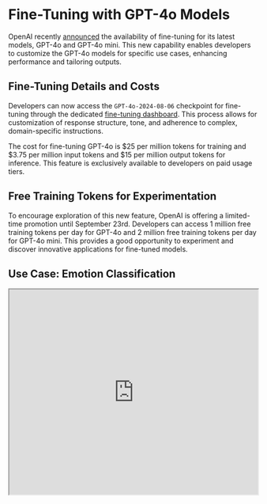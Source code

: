 # Fine-Tuning with GPT-4o Models

OpenAI recently [announced](https://openai.com/index/gpt-4o-fine-tuning/) the availability of fine-tuning for its latest models, GPT-4o and GPT-4o mini. This new capability enables developers to customize the GPT-4o models for specific use cases, enhancing performance and tailoring outputs. 

## Fine-Tuning Details and Costs

Developers can now access the `GPT-4o-2024-08-06` checkpoint for fine-tuning through the dedicated [fine-tuning dashboard](https://platform.openai.com/finetune). This process allows for customization of response structure, tone, and adherence to complex, domain-specific instructions. 

The cost for fine-tuning GPT-4o is \$25 per million tokens for training and \$3.75 per million input tokens and \$15 per million output tokens for inference. This feature is exclusively available to developers on paid usage tiers.

## Free Training Tokens for Experimentation

To encourage exploration of this new feature, OpenAI is offering a limited-time promotion until September 23rd.  Developers can access 1 million free training tokens per day for GPT-4o and 2 million free training tokens per day for GPT-4o mini. This provides a good opportunity to experiment and discover innovative applications for fine-tuned models.

## Use Case: Emotion Classification

<iframe width="100%"
  height="415px"
  src="https://www.youtube.com/embed/UJ7ry7Qp2Js?si=ZU3K0ZVNfQjnlZgo" allow="accelerometer; autoplay; clipboard-write; encrypted-media; gyroscope; picture-in-picture"
  allowFullScreen
  />

In the above guide, we showcase a practical example of fine-tuning which involves training a model for emotion classification. Using a [JSONL formatted dataset](https://github.com/dair-ai/datasets/tree/main/openai) containing text samples labeled with corresponding emotions, GPT-4o mini can be fine-tuned to classify text based on emotional tone.

This demonstration highlights the potential of fine-tuning in enhancing model performance for specific tasks, achieving significant improvements in accuracy compared to standard models.

## Accessing and Evaluating Fine-Tuned Models

Once the fine-tuning process is complete, developers can access and evaluate their custom models through the OpenAI playground. The playground allows for interactive testing with various inputs and provides insights into the model's performance. For more comprehensive evaluation, developers can integrate the fine-tuned model into their applications via the OpenAI API and conduct systematic testing.

OpenAI's introduction of fine-tuning for GPT-4o models unlocks new possibilities for developers seeking to leverage the power of LLMs for specialized tasks.